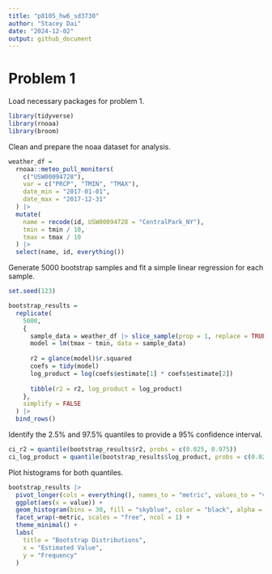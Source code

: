 ```yaml
---
title: "p8105_hw6_sd3730"
author: "Stacey Dai"
date: "2024-12-02"
output: github_document
---
```


# Problem 1

Load necessary packages for problem 1.
```r
library(tidyverse)
library(rnoaa)
library(broom)
```

Clean and prepare the noaa dataset for analysis.
```r
weather_df = 
  rnoaa::meteo_pull_monitors(
    c("USW00094728"),
    var = c("PRCP", "TMIN", "TMAX"), 
    date_min = "2017-01-01",
    date_max = "2017-12-31"
  ) |>
  mutate(
    name = recode(id, USW00094728 = "CentralPark_NY"),
    tmin = tmin / 10,
    tmax = tmax / 10
  ) |>
  select(name, id, everything())
```

Generate 5000 bootstrap samples and fit a simple linear regression for each sample.
```r
set.seed(123)

bootstrap_results = 
  replicate(
    5000, 
    {
      sample_data = weather_df |> slice_sample(prop = 1, replace = TRUE)
      model = lm(tmax ~ tmin, data = sample_data)
      
      r2 = glance(model)$r.squared
      coefs = tidy(model)
      log_product = log(coefs$estimate[1] * coefs$estimate[2])
      
      tibble(r2 = r2, log_product = log_product)
    },
    simplify = FALSE
  ) |>
  bind_rows()
```

Identify the 2.5% and 97.5% quantiles to provide a 95% confidence interval.
```r
ci_r2 = quantile(bootstrap_results$r2, probs = c(0.025, 0.975))
ci_log_product = quantile(bootstrap_results$log_product, probs = c(0.025, 0.975))
```

Plot histograms for both quantiles.
```r
bootstrap_results |>
  pivot_longer(cols = everything(), names_to = "metric", values_to = "value") |>
  ggplot(aes(x = value)) +
  geom_histogram(bins = 30, fill = "skyblue", color = "black", alpha = 0.7) +
  facet_wrap(~metric, scales = "free", ncol = 1) +
  theme_minimal() +
  labs(
    title = "Bootstrap Distributions",
    x = "Estimated Value",
    y = "Frequency"
  )
```
